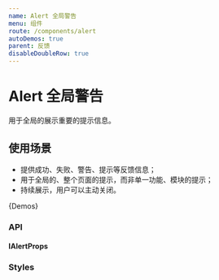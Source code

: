 ```yaml
---
name: Alert 全局警告
menu: 组件
route: /components/alert
autoDemos: true
parent: 反馈
disableDoubleRow: true
---
```



<DocAlertStyle />

# Alert 全局警告

用于全局的展示重要的提示信息。

## 使用场景

- 提供成功、失败、警告、提示等反馈信息；
- 用于全局的、整个页面的提示，而非单一功能、模块的提示；
- 持续展示，用户可以主动关闭。

{Demos}

### API

#### IAlertProps

<Props propsName="IAlertProps" />

### Styles

<Styles typeName="IAlertStyleKeys" componentName="alert" />
